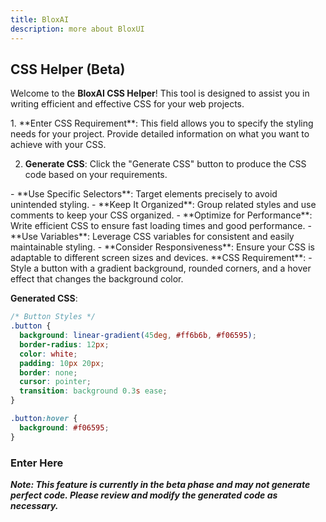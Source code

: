 ```yaml
---
title: BloxAI
description: more about BloxUI
---
```



## CSS Helper (Beta)
Welcome to the **BloxAI CSS Helper**! This tool is designed to assist you in writing efficient and effective CSS for your web projects.

<Accordions>
<Accordion title="How it Works">
1. **Enter CSS Requirement**: This field allows you to specify the styling needs for your project. Provide detailed information on what you want to achieve with your CSS.

2. **Generate CSS**: Click the "Generate CSS" button to produce the CSS code based on your requirements.
</Accordion>

<Accordion title="Tips for Writing Effective CSS">
- **Use Specific Selectors**: Target elements precisely to avoid unintended styling.
- **Keep It Organized**: Group related styles and use comments to keep your CSS organized.
- **Optimize for Performance**: Write efficient CSS to ensure fast loading times and good performance.
- **Use Variables**: Leverage CSS variables for consistent and easily maintainable styling.
- **Consider Responsiveness**: Ensure your CSS is adaptable to different screen sizes and devices.
</Accordion>

<Accordion title="Example">
**CSS Requirement**: 
- Style a button with a gradient background, rounded corners, and a hover effect that changes the background color.

**Generated CSS**:
```css
/* Button Styles */
.button {
  background: linear-gradient(45deg, #ff6b6b, #f06595);
  border-radius: 12px;
  color: white;
  padding: 10px 20px;
  border: none;
  cursor: pointer;
  transition: background 0.3s ease;
}

.button:hover {
  background: #f06595;
}
```
</Accordion>
</Accordions>

### Enter Here


<Csshelper />

***Note: This feature is currently in the beta phase and may not generate perfect code. Please review and modify the generated code as necessary.***